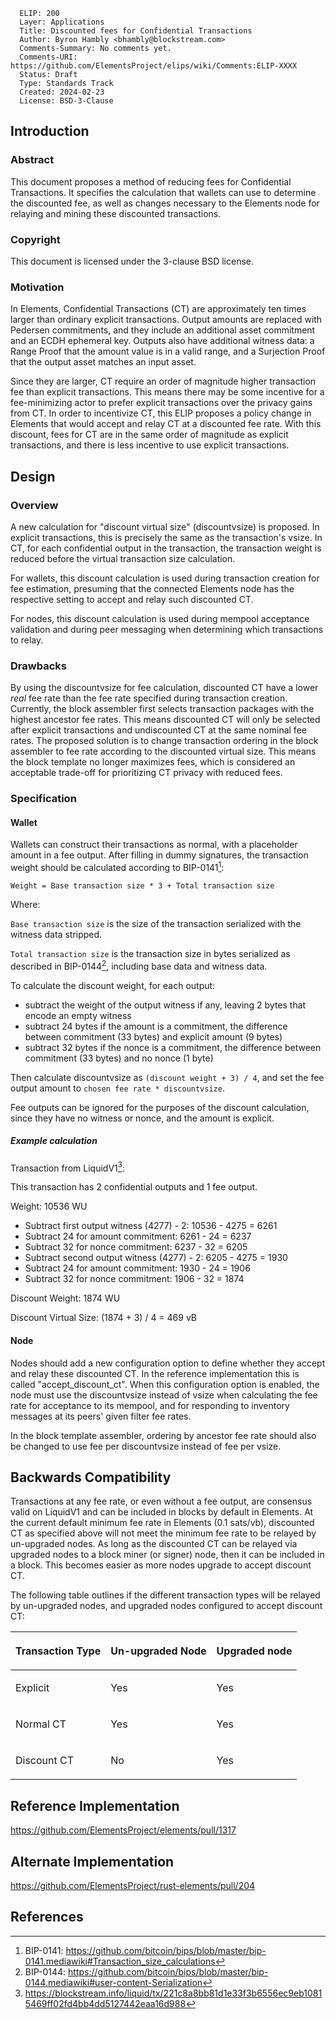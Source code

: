 <pre>
  ELIP: 200
  Layer: Applications
  Title: Discounted fees for Confidential Transactions
  Author: Byron Hambly <bhambly@blockstream.com>
  Comments-Summary: No comments yet.
  Comments-URI: https://github.com/ElementsProject/elips/wiki/Comments:ELIP-XXXX
  Status: Draft
  Type: Standards Track
  Created: 2024-02-23
  License: BSD-3-Clause
</pre>

==Introduction==

===Abstract===

This document proposes a method of reducing fees for Confidential Transactions.
It specifies the calculation that wallets can use to determine the discounted fee, as well
as changes necessary to the Elements node for relaying and mining these discounted transactions.

===Copyright===

This document is licensed under the 3-clause BSD license.

===Motivation===

In Elements, Confidential Transactions (CT) are approximately ten times larger than ordinary explicit transactions.
Output amounts are replaced with Pedersen commitments, and they include an additional asset commitment and an ECDH ephemeral key.
Outputs also have additional witness data: a Range Proof that the amount value is in a valid range, and a Surjection Proof
that the output asset matches an input asset.

Since they are larger, CT require an order of magnitude higher transaction fee than explicit transactions.
This means there may be some incentive for a fee-minimizing actor to prefer explicit transactions over the privacy gains from CT.
In order to incentivize CT, this ELIP proposes a policy change in Elements that would accept and relay CT at a discounted fee rate.
With this discount, fees for CT are in the same order of magnitude as explicit transactions, and there is less incentive to use explicit transactions.

==Design==

===Overview===

A new calculation for "discount virtual size" (discountvsize) is proposed.
In explicit transactions, this is precisely the same as the transaction's vsize. In CT, for each confidential output in the transaction,
the transaction weight is reduced before the virtual transaction size calculation.

For wallets, this discount calculation is used during transaction creation for fee estimation, presuming that the connected Elements
node has the respective setting to accept and relay such discounted CT.

For nodes, this discount calculation is used during mempool
acceptance validation and during peer messaging when determining which transactions to relay.

===Drawbacks===

By using the discountvsize for fee calculation, discounted CT have a lower ''real'' fee rate than the fee rate specified during
transaction creation. Currently, the block assembler first selects transaction packages with the highest ancestor fee rates.
This means discounted CT will only be selected after explicit transactions and undiscounted CT at the same nominal fee rates.
The proposed solution is to change transaction ordering in the block assembler to fee rate according to the discounted virtual
size. This means the block template no longer maximizes fees, which is considered an acceptable trade-off for prioritizing CT
privacy with reduced fees.

===Specification===

====Wallet====

Wallets can construct their transactions as normal, with a placeholder amount in a fee output. After filling in dummy signatures,
the transaction weight should be calculated according to BIP-0141<ref>BIP-0141: https://github.com/bitcoin/bips/blob/master/bip-0141.mediawiki#Transaction_size_calculations</ref>:

<code>Weight = Base transaction size * 3 + Total transaction size</code>

Where:

<code>Base transaction size</code> is the size of the transaction serialized with the witness data stripped.

<code>Total transaction size</code> is the transaction size in bytes serialized as described in BIP-0144<ref>BIP-0144: https://github.com/bitcoin/bips/blob/master/bip-0144.mediawiki#user-content-Serialization</ref>, including base data and witness data.

To calculate the discount weight, for each output:

* subtract the weight of the output witness if any, leaving 2 bytes that encode an empty witness
* subtract 24 bytes if the amount is a commitment, the difference between commitment (33 bytes) and explicit amount (9 bytes)
* subtract 32 bytes if the nonce is a commitment, the difference between commitment (33 bytes) and no nonce (1 byte)

Then calculate discountvsize as <code>(discount weight + 3) / 4</code>, and set the fee output amount to <code>chosen fee rate * discountvsize</code>.

Fee outputs can be ignored for the purposes of the discount calculation, since they have no witness or nonce, and the amount is explicit.

=====Example calculation=====

Transaction from LiquidV1<ref>https://blockstream.info/liquid/tx/221c8a8bb81d1e33f3b6556ec9eb10815469ff02fd4bb4dd5127442eaa16d988</ref>:

This transaction has 2 confidential outputs and 1 fee output.

Weight: 10536 WU

* Subtract first output witness (4277) - 2: 10536 - 4275 = 6261
* Subtract 24 for amount commitment: 6261 - 24 = 6237
* Subtract 32 for nonce commitment: 6237 - 32 = 6205
* Subtract second output witness (4277) - 2: 6205 - 4275 = 1930
* Subtract 24 for amount commitment: 1930 - 24 = 1906
* Subtract 32 for nonce commitment: 1906 - 32 = 1874

Discount Weight: 1874 WU

Discount Virtual Size: (1874 + 3) / 4 = 469 vB

====Node====

Nodes should add a new configuration option to define whether they accept and relay these discounted CT.
In the reference implementation this is called "accept_discount_ct".
When this configuration option is enabled, the node must use the discountvsize instead of vsize when calculating the
fee rate for acceptance to its mempool, and for responding to inventory messages at its peers' given filter fee rates.

In the block template assembler, ordering by ancestor fee rate should also be changed to use fee per discountvsize instead of fee per vsize.

==Backwards Compatibility==

Transactions at any fee rate, or even without a fee output, are consensus valid on LiquidV1 and can be included in blocks
by default in Elements. At the current default minimum fee rate in Elements (0.1 sats/vb), discounted CT as specified above will
not meet the minimum fee rate to be relayed by un-upgraded nodes. As long as the discounted CT can be relayed via upgraded
nodes to a block miner (or signer) node, then it can be included in a block. This becomes easier as more nodes upgrade to
accept discount CT.

The following table outlines if the different transaction types will be relayed by un-upgraded nodes, and upgraded nodes configured
to accept discount CT:

{| class="wikitable" style="margin:auto"
|-
! Transaction Type !! Un-upgraded Node !! Upgraded node
|-
| Explicit || Yes || Yes
|-
| Normal CT || Yes || Yes
|-
| Discount CT || No || Yes
|}

==Reference Implementation==

https://github.com/ElementsProject/elements/pull/1317

==Alternate Implementation==

https://github.com/ElementsProject/rust-elements/pull/204

==References==

<references />
